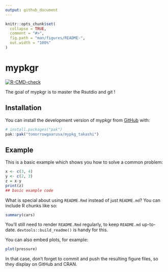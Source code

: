 ```yaml
---
output: github_document
---
```


<!-- README.md is generated from README.Rmd. Please edit that file -->

```r
knitr::opts_chunk$set(
  collapse = TRUE,
  comment = "#>",
  fig.path = "man/figures/README-",
  out.width = "100%"
)
```

# mypkgr

<!-- badges: start -->
[![R-CMD-check](https://github.com/tomorrowgaarusa/mypkg_takashi/actions/workflows/R-CMD-check.yaml/badge.svg)](https://github.com/tomorrowgaarusa/mypkg_takashi/actions/workflows/R-CMD-check.yaml)
<!-- badges: end -->

The goal of mypkgr is to master the Rsutdio and git !

## Installation

You can install the development version of mypkgr from [GitHub](https://github.com/) with:

``` r
# install.packages("pak")
pak::pak("tomorrowgaarusa/mypkg_takashi")
```

## Example

This is a basic example which shows you how to solve a common problem:

```r
x <- c(3, 4)
y <- c(2, 3)
z = x-y
print(z)
## basic example code
```

What is special about using `README.Rmd` instead of just `README.md`? You can include R chunks like so:

```r
summary(cars)
```

You'll still need to render `README.Rmd` regularly, to keep `README.md` up-to-date. `devtools::build_readme()` is handy for this.

You can also embed plots, for example:

```r
plot(pressure)
```

In that case, don't forget to commit and push the resulting figure files, so they display on GitHub and CRAN.
